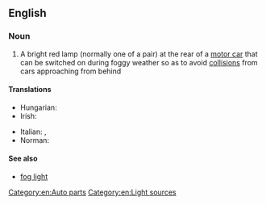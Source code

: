 {{also|foglamp}}
==English==

===Noun===
{{en-noun}}

# {{lb|en|automotive}} A bright red lamp (normally one of a pair) at the rear of a [[motor car]] that can be switched on during foggy weather so as to avoid [[collision]]s from cars approaching from behind

====Translations====
{{trans-top|a bright red lamp at the rear of a motor car}}
* Hungarian: {{t+|hu|ködlámpa}}
* Irish: {{t|ga|lampa ceo|m}}
{{trans-mid}}
* Italian: {{t|it|antinebbia|m}}, {{t+|it|fendinebbia|m}}
* Norman: {{t|nrf|veue d'bliâse|f}} {{qualifier|Jersey}}
{{trans-bottom}}

====See also====
* [[fog light]]

[[Category:en:Auto parts]]
[[Category:en:Light sources]]